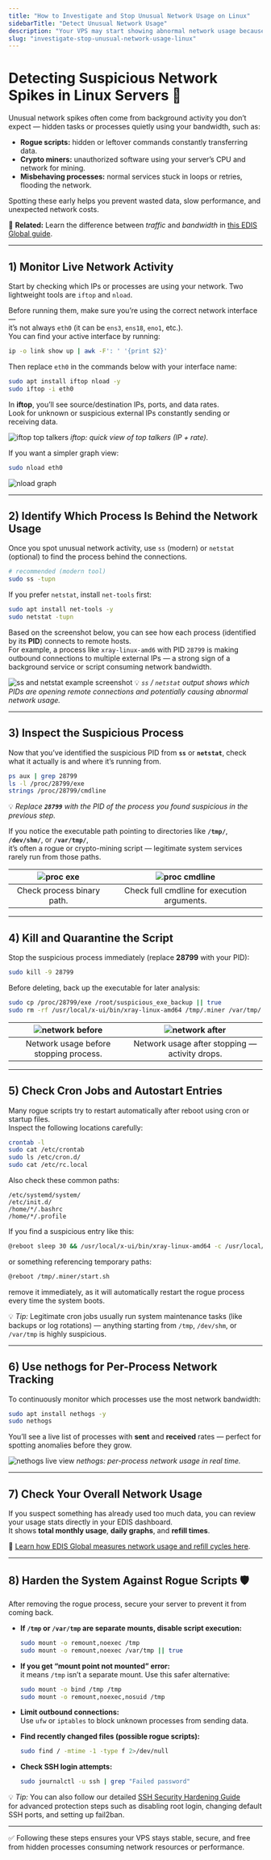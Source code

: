 ```yaml
---
title: "How to Investigate and Stop Unusual Network Usage on Linux"
sidebarTitle: "Detect Unusual Network Usage"
description: "Your VPS may start showing abnormal network usage because of hidden background processes — from rogue scripts and crypto miners to misbehaving cron jobs. Learn how to find and stop them before they impact performance."
slug: "investigate-stop-unusual-network-usage-linux"
---
```


# Detecting Suspicious Network Spikes in Linux Servers 🚨

Unusual network spikes often come from background activity you don’t expect — hidden tasks or processes quietly using your bandwidth, such as:

- **Rogue scripts:** hidden or leftover commands constantly transferring data.  
- **Crypto miners:** unauthorized software using your server’s CPU and network for mining.  
- **Misbehaving processes:** normal services stuck in loops or retries, flooding the network.

Spotting these early helps you prevent wasted data, slow performance, and unexpected network costs.
   
📘 **Related:** Learn the difference between *traffic* and *bandwidth* in [this EDIS Global guide](https://docs.edisglobal.com/faq/traffic-bandwidth/traffic-vs-bandwidth).  

---

## 1) Monitor Live Network Activity

Start by checking which IPs or processes are using your network. Two lightweight tools are `iftop` and `nload`.

Before running them, make sure you’re using the correct network interface —  
it’s not always `eth0` (it can be `ens3`, `ens18`, `eno1`, etc.).  
You can find your active interface by running:

~~~bash
ip -o link show up | awk -F': ' '{print $2}'
~~~

Then replace `eth0` in the commands below with your interface name:

~~~bash
sudo apt install iftop nload -y
sudo iftop -i eth0
~~~

In **iftop**, you’ll see source/destination IPs, ports, and data rates.  
Look for unknown or suspicious external IPs constantly sending or receiving data.

![iftop top talkers](/assets/iftop-test.png)
*iftop: quick view of top talkers (IP + rate).*

If you want a simpler graph view:

~~~bash
sudo nload eth0
~~~

![nload graph](/assets/nload-test.png)

---

## 2) Identify Which Process Is Behind the Network Usage

Once you spot unusual network activity, use `ss` (modern) or `netstat` (optional) to find the process behind the connections.

~~~bash
# recommended (modern tool)
sudo ss -tupn
~~~

If you prefer `netstat`, install `net-tools` first:

~~~bash
sudo apt install net-tools -y
sudo netstat -tupn
~~~

Based on the screenshot below, you can see how each process (identified by its **PID**) connects to remote hosts.  
For example, a process like `xray-linux-amd6` with PID `28799` is making outbound connections to multiple external IPs — a strong sign of a background service or script consuming network bandwidth.

![ss and netstat example screenshot](/assets/tunpn-tests.png)
💡 *`ss` / `netstat` output shows which PIDs are opening remote connections and potentially causing abnormal network usage.*

---

## 3) Inspect the Suspicious Process

Now that you’ve identified the suspicious PID from **`ss`** or **`netstat`**, check what it actually is and where it’s running from.

~~~bash
ps aux | grep 28799
ls -l /proc/28799/exe
strings /proc/28799/cmdline
~~~

💡 *Replace **`28799`** with the PID of the process you found suspicious in the previous step.*

If you notice the executable path pointing to directories like **`/tmp/`**, **`/dev/shm/`**, or **`/var/tmp/`**,  
it’s often a rogue or crypto-mining script — legitimate system services rarely run from those paths.

| ![proc exe](/assets/proc-exe.png) | ![proc cmdline](/assets/proc-cmdline.png) |
|:--:|:--:|
|Check process binary path.|Check full cmdline for execution arguments.|

---

## 4) Kill and Quarantine the Script

Stop the suspicious process immediately (replace **28799** with your PID):

~~~bash
sudo kill -9 28799
~~~

Before deleting, back up the executable for later analysis:

~~~bash
sudo cp /proc/28799/exe /root/suspicious_exe_backup || true
sudo rm -rf /usr/local/x-ui/bin/xray-linux-amd64 /tmp/.miner /var/tmp/.hidden || true
~~~

| ![network before](/assets/iftop-test.png) | ![network after](/assets/after-kill.png) |
|:--:|:--:|
|Network usage before stopping process.|Network usage after stopping — activity drops.|

---

## 5) Check Cron Jobs and Autostart Entries

Many rogue scripts try to restart automatically after reboot using cron or startup files.  
Inspect the following locations carefully:

~~~bash
crontab -l
sudo cat /etc/crontab
sudo ls /etc/cron.d/
sudo cat /etc/rc.local
~~~

Also check these common paths:

~~~text
/etc/systemd/system/
/etc/init.d/
/home/*/.bashrc
/home/*/.profile
~~~

If you find a suspicious entry like this:

~~~bash
@reboot sleep 30 && /usr/local/x-ui/bin/xray-linux-amd64 -c /usr/local/x-ui/config.json >/dev/null 2>&1 &
~~~

or something referencing temporary paths:

~~~bash
@reboot /tmp/.miner/start.sh
~~~

remove it immediately, as it will automatically restart the rogue process every time the system boots.

💡 *Tip:* Legitimate cron jobs usually run system maintenance tasks (like backups or log rotations) — anything starting from `/tmp`, `/dev/shm`, or `/var/tmp` is highly suspicious.

---

## 6) Use nethogs for Per-Process Network Tracking

To continuously monitor which processes use the most network bandwidth:

~~~bash
sudo apt install nethogs -y
sudo nethogs
~~~

You’ll see a live list of processes with **sent** and **received** rates — perfect for spotting anomalies before they grow.

![nethogs live view](/assets/nethogs-test.png)
*nethogs: per-process network usage in real time.*

---

## 7) Check Your Overall Network Usage

If you suspect something has already used too much data, you can review your usage stats directly in your EDIS dashboard.  
It shows **total monthly usage**, **daily graphs**, and **refill times**.

📘 [Learn how EDIS Global measures network usage and refill cycles here](https://docs.edisglobal.com/faq/traffic-bandwidth/traffic-stats-refill-explained).

---

## 8) Harden the System Against Rogue Scripts 🛡️

After removing the rogue process, secure your server to prevent it from coming back.

- **If `/tmp` or `/var/tmp` are separate mounts, disable script execution:**
  ~~~bash
  sudo mount -o remount,noexec /tmp
  sudo mount -o remount,noexec /var/tmp || true
  ~~~

- **If you get “mount point not mounted” error:**  
  it means `/tmp` isn’t a separate mount. Use this safer alternative:
  ~~~bash
  sudo mount -o bind /tmp /tmp
  sudo mount -o remount,noexec,nosuid /tmp
  ~~~

- **Limit outbound connections:**  
  Use `ufw` or `iptables` to block unknown processes from sending data.

- **Find recently changed files (possible rogue scripts):**
  ~~~bash
  sudo find / -mtime -1 -type f 2>/dev/null
  ~~~

- **Check SSH login attempts:**
  ~~~bash
  sudo journalctl -u ssh | grep "Failed password"
  ~~~

💡 *Tip:* You can also follow our detailed [SSH Security Hardening Guide](https://docs.edisglobal.com/getting-started/ssh-security-hardening-guide)  
for advanced protection steps such as disabling root login, changing default SSH ports, and setting up fail2ban.

---

✅ Following these steps ensures your VPS stays stable, secure, and free from hidden processes consuming network resources or performance.